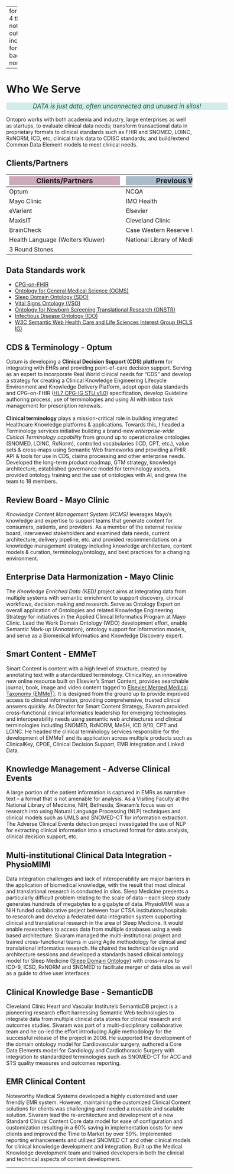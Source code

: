 
---
format:
  html:
    toc: true
    toc-depth: 4
    theme: [journal, notebooks/ontopro/custom.scss]
    output-file: ontopro.work.html
    include-in-header: {text: <link rel = "icon" href = "notebooks/ontopro/images/Ontopro-logo-no-text.jpeg" />}
fontsize: 0.9em
code-block-background: true
highlight-style: nord
include-in-header:
  text: "\n                        <meta property=\"og:image\" content=\"notebooks/ontopro/images/Ontopro-logo.png\"/>\n                        <meta property=\"og:title\" content=\"Ontopro, LLC\"/>\n                        <meta property=\"og:description\" content=\"Knowledge engineering for Healthcare & Life sciences.\"/>\n                                            "

---
<style></style><style>.printedClojure .sourceCode {
  background-color: transparent;
  border-style: none;
}
</style><style>.clay-limit-image-width .clay-image {max-width: 100%}
.clay-side-by-side .sourceCode {margin: 0}
.clay-side-by-side {margin: 1em 0}
</style>
<script src="ontopro.work_files/md-default0.js" type="text/javascript"></script><script src="ontopro.work_files/md-default1.js" type="text/javascript"></script>

# Who We Serve


```{=html}
<big><p style="background:#d4ebe9;color:#0F5F3F;display:block;font-style:italic;margin-left:auto;margin-right:auto;text-align:center;width:600px;">DATA is just data, often unconnected and unused in silos!</p></big>
```


Ontopro works with both academia and industry, large enterprises as well as startups, to evaluate clinical data needs; transform transactional data in proprietary formats to clinical standards such as FHIR and SNOMED, LOINC, RxNORM, ICD, etc; clinical trials data to CDISC standards; and build/extend Common Data Element models to meet clinical needs.



## Clients/Partners 

::: {.clay-table}

```{=html}
<table class="table table-hover table-responsive"><thead><tr><th><div style="background-color:#ccaabb;text-align:center;width:300px;"><big>Clients/Partners</big></div></th><th><div style="background-color:#aabbcc;text-align:center;width:300px;"><big>Previous Work</big></div></th></tr></thead><tbody><tr><td>Optum</td><td>NCQA</td></tr><tr><td>Mayo Clinic</td><td>IMO Health</td></tr><tr><td>eVarient</td><td>Elsevier</td></tr><tr><td>MaxisIT</td><td>Cleveland Clinic</td></tr><tr><td>BrainCheck</td><td>Case Western Reserve University</td></tr><tr><td>Health Language (Wolters Kluwer)</td><td>National Library of Medicine (NLM)</td></tr><tr><td>3 Round Stones</td><td></td></tr></tbody></table>
```

:::



## Data Standards work

* [CPG-on-FHIR](https://build.fhir.org/ig/HL7/cqf-recommendations/index.html)
* [Ontology for General Medical Science (OGMS)](https://github.com/OGMS/ogms)
* [Sleep Domain Ontology (SDO)](http://purl.bioontology.org/ontology/SDO)
* [Vital Signs Ontology (VSO)](http://code.google.com/p/vital-sign-ontology/)
* [Ontology for Newborn Screening Translational Research (ONSTR)](http://code.google.com/p/onstr/)
* [Infectious Disease Ontology (IDO)](http://infectiousdiseaseontology.org/)
* [W3C Semantic Web Health Care and Life Sciences Interest Group (HCLS IG)](http://www.w3.org/blog/hcls/)


## CDS & Terminology - Optum
Optum is developing a **Clinical Decision Support (CDS) platform** for integrating with EHRs and providing point-of-care decision support. Serving as an expert to incorporate Real World clinical needs for "CDS" and develop a strategy for creating a Clinical Knowledge Engineering Lifecycle Environment and Knowledge Delivery Platform, adopt open data standards and CPG-on-FHIR ([HL7 CPG-IG STU v1.0](https://build.fhir.org/ig/HL7/cqf-recommendations/index.html)) specification, develop Guideline authoring process, use of terminologies and using AI with inbox task management for prescription renewals.
<br>
<br>
**Clinical terminology** plays a mission-critical role in building integrated Healthcare Knowledge platforms & applications. Towards this, I headed a Terminology services initiative building a brand-new *enterprise-wide Clinical Terminology capability* from ground up to operationalize ontologies (SNOMED, LOINC, RxNorm), controlled vocabularies (ICD, CPT, etc.), value sets & cross-maps using Semantic Web frameworks and providing a FHIR API & tools for use in CDS, claims processing and other enterprise needs. Developed the long-term product roadmap, GTM strategy, knowledge architecture, established governance model for terminology assets, provided ontology training and the use of ontologies with AI, and grew the team to 18 members. 


## Review Board - Mayo Clinic 
*Knowledge Content Management System (KCMS)* leverages Mayo’s knowledge and expertise to support teams that generate content for consumers, patients, and providers. As a member of the external review board, interviewed stakeholders and examined data needs, current architecture, delivery pipeline, etc. and provided recommendations on a knowledge management strategy including knowledge architecture, content models & curation, terminology/ontology, and best practices for a changing environment.


## Enterprise Data Harmonization - Mayo Clinic
The *Knowledge Enriched Data (KED)* project aims at integrating data from multiple systems with semantic enrichment to support discovery, clinical workflows, decision making and research. Serve as Ontology Expert on overall application of Ontologies and related Knowledge Engineering Strategy for initiatives in the Applied Clinical Informatics Program at Mayo Clinic. Lead the Work Domain Ontology (WDO) development effort, enable Semantic Mark-up (Annotation), ontology support for Information models, and serve as a Biomedical Informatics and Knowledge Discovery expert.


## Smart Content - EMMeT
Smart Content is content with a high level of structure, created by annotating text with a standardized terminology. ClinicalKey, an innovative new online resource built on Elsevier’s Smart Content, provides searchable journal, book, image and video content tagged to [Elsevier Merged Medical Taxonomy (EMMeT)](https://ceur-ws.org/Vol-897/demo_9.pdf). It is designed from the ground up to provide improved access to clinical information, providing comprehensive, trusted clinical answers quickly. As Director for Smart Content Strategy, Sivaram provided cross-functional clinical informatics leadership for emerging technologies and interoperability needs using semantic web architectures and clinical terminologies including SNOMED, RxNORM, MeSH, ICD 9/10, CPT and LOINC. He headed the clinical terminology services responsible for the development of EMMeT and its application across multiple products such as ClinicalKey, CPOE, Clinical Decision Support, EMR integration and Linked Data.


##  Knowledge Management - Adverse Clinical Events
A large portion of the patient information is captured in EMRs as narrative text – a format that is not amenable for analysis. As a Visiting Faculty at the National Library of Medicine, NIH, Bethesda, Sivaram’s focus was on research into using Natural Language Processing (NLP) techniques and clinical models such as UMLS and SNOMED-CT for information extraction. The Adverse Clinical Events detection project investigated the use of NLP for extracting clinical information into a structured format for data analysis, clinical decision support, etc.


## Multi-institutional Clinical Data Integration - PhysioMIMI
Data integration challenges and lack of interoperability are major barriers in the application of biomedical knowledge, with the result that most clinical and translational research is conducted in silos. Sleep Medicine presents a particularly difficult problem relating to the scale of data – each sleep study generates hundreds of megabytes to a gigabyte of data. PhysioMIMI was a NIH funded collaborative project between four CTSA institutions/hospitals to research and develop a federated data integration system supporting clinical and translational research in the area of Sleep Medicine. It would enable researchers to access data from multiple databases using a web based architecture. Sivaram managed the multi-institutional project and trained cross-functional teams in using Agile methodology for clinical and translational informatics research. He chaired the technical design and architecture sessions and developed a standards based clinical ontology model for Sleep Medicine ([Sleep Domain Ontology](http://bioportal.bioontology.org/ontologies/1651)) with cross-maps to ICD-9, ICSD, RxNORM and SNOMED to facilitate merger of data silos as well as a guide to drive user interfaces.


## Clinical Knowledge Base - SemanticDB
Cleveland Clinic Heart and Vascular Institute’s SemanticDB project is a pioneering research effort harnessing Semantic Web technologies to integrate data from multiple clinical data stores for clinical research and outcomes studies. Sivaram was part of a multi-disciplinary collaborative team and he co-led the effort introducing Agile methodology for the successful release of the project in 2008. He supported the development of the domain ontology model for Cardiovascular surgery, authored a Core Data Elements model for Cardiology and Cardiothoracic Surgery with integration to standardized terminologies such as SNOMED-CT for ACC and STS quality measures and outcomes reporting.


## EMR Clinical Content
Noteworthy Medical Systems developed a highly customized and user friendly EMR system. However, maintaining the customized Clinical Content solutions for clients was challenging and needed a reusable and scalable solution. Sivaram lead the re-architecture and development of a new Standard Clinical Content Core data model for ease of configuration and customization resulting in a 60% saving in implementation costs for new clients and improved the Time to Market by over 50%. Implemented reporting enhancements and utilized SNOMED CT and other clinical models for clinical knowledge development and integration. Built up the Medical Knowledge development team and trained developers in both the clinical and technical aspects of content development.


```{=html}
<div style="background-color:grey;height:2px;width:100%;"></div>
```



```{=html}
<div></div>
```
